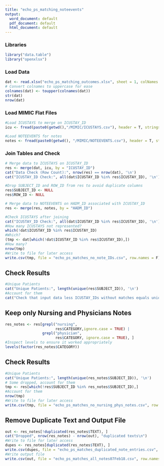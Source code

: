 ```yaml
---
title: "echo_ps_matching_noteevents"
output:
  word_document: default
  pdf_document: default
  html_document: default
---
```


### Libraries

```r
library("data.table")
library("openxlsx")
```

### Load Data

```r
dat <- read.xlsx("echo_ps_matching_outcomes.xlsx", sheet = 1, colNames = TRUE)
# Convert colnames to uppercase for ease
colnames(dat) <- toupper(colnames(dat))
str(dat)
nrow(dat)
```

### Load MIMIC Flat Files

```r
#Load ICUSTAYS to merge on ICUSTAY_ID
icu <- fread(paste0(getwd(),"/MIMIC/ICUSTAYS.csv"), header = T, stringsAsFactors = F)

#Load NOTEEVENTS for notes
notes <- fread(paste0(getwd(), "/MIMIC/NOTEEVENTS.csv"), header = T, stringsAsFactors = F)
```

### Join Tables and Check

```r
# Merge data to ICUSTAYS on ICUSTAY_ID
res <- merge(dat, icu, by = "ICUSTAY_ID")
cat("Data Check (Row Count):", nrow(res) == nrow(dat), '\n')
cat("ICUSTAY_ID Check:", all(dat$ICUSTAY_ID %in% res$ICUSTAY_ID), '\n')

#Drop SUBJECT_ID and ROW_ID from res to avoid duplicate columns
res$SUBJECT_ID <- NULL
res$ROW_ID <- NULL

# Merge data to NOTEEVENTS on HADM_ID associated with ICUSTAY_ID
res <- merge(res, notes, by = "HADM_ID")

#Check ICUSTAYS after joining
cat("ICUSTAY_ID Check:", all(dat$ICUSTAY_ID %in% res$ICUSTAY_ID), '\n')
#How many ICUSTAYS not represented?
which(!dat$ICUSTAY_ID %in% res$ICUSTAY_ID)
#Which?
(tmp <- dat[which(!dat$ICUSTAY_ID %in% res$ICUSTAY_ID),])
#How many?
nrow(tmp)
#Write to file for later access
write.csv(tmp, file = "echo_ps_matches_no_note_IDs.csv", row.names = F)
```

## Check Results

```r
#Unique Patients
cat("Unique Patients:", length(unique(res$SUBJECT_ID)), '\n')
#Account for them
cat("Check that input data less ICUSTAY_IDs without matches equals unique patients:", (nrow(dat)-nrow(tmp)) == length(unique(res$SUBJECT_ID)), '\n')
```

## Keep only Nursing and Physicians Notes

```r
res_notes <- res[grepl("nursing", 
                       res$CATEGORY,ignore.case = TRUE) | 
                 grepl("physician", 
                       res$CATEGORY, ignore.case = TRUE), ]
#Inspect levels to ensure it worked appropriately
levels(factor(res_notes$CATEGORY))
```

## Check Results

```r
#Unique Patients
cat("Unique Patients:", length(unique(res_notes$SUBJECT_ID)), '\n')
# Some dropped, account for them
tmp <- res[which(!res$SUBJECT_ID %in% res_notes$SUBJECT_ID),]
#Account for them
nrow(tmp)
#Write to file for later access
write.csv(tmp, file = "echo_ps_matches_no_nursing_phys_notes.csv", row.names = F)
```

## Remove Duplicate Text and Output File

```r
out <- res_notes[!duplicated(res_notes$TEXT), ]
cat("Dropped", nrow(res_notes) - nrow(out), "duplicated texts\n")
#Write to file for later access
dupes <- res_notes[duplicated(res_notes$TEXT), ]
write.csv(dupes, file = "echo_ps_matches_duplicated_note_entries.csv", row.names = F)
#Write output file
write.csv(out, file = "echo_ps_matches_all_notes07Feb18.csv", row.names = F)
```